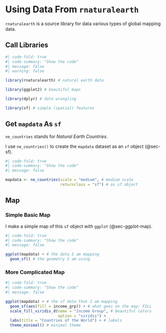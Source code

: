 # Using Data From `rnaturalearth` {#sec-rnaturalearth}

`rnaturalearth` is a source library for data various types of global mapping data.

## Call Libraries

```r
#| code-fold: true
#| code-summary: "Show the code"
#| message: false
#| warning: false

library(rnaturalearth) # natural earth data

library(ggplot2) # beautiful maps

library(dplyr) # data wrangling

library(sf) # simple (spatial) features

```

## Get `mapdata` As `sf`

`ne_countries` stands for *Natural Earth Countries*. 

I use `ne_countries()` to create the `mapdata` dataset as an `sf` object (@sec-sf).

```r
#| code-fold: true
#| code-summary: "Show the code"
#| message: false

mapdata <- ne_countries(scale = "medium", # medium scale
                        returnclass = "sf") # as sf object

```

## Map

### Simple Basic Map

I make a simple map of this `sf` object with `ggplot` (@sec-ggplot-map).

```r
#| code-fold: true
#| code-summary: "Show the code"
#| message: false

ggplot(mapdata) + # the data I am mapping
  geom_sf() # the geometry I am using

```

### More Complicated Map


```r
#| code-fold: true
#| code-summary: "Show the code"
#| message: false

ggplot(mapdata) + # the sf data that I am mapping
  geom_sf(aes(fill = income_grp)) + # what goes on the map: FILL
  scale_fill_viridis_d(name = "Income Group", # beautiful colors
                       option = "viridis") +
  labs(title = "Countries of the World") + # labels
  theme_minimal() # minimal theme

```










